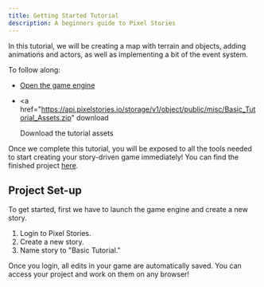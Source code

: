 ```yaml
---
title: Getting Started Tutorial
description: A beginners guide to Pixel Stories
---
```



In this tutorial, we will be creating a map with terrain and objects, adding animations and actors, as well as implementing a bit of the event system.

To follow along:

- <a href="https://app.pixelstories.io/editor" target="_blank">
    Open the game engine
  </a>

- <a
    href="https://api.pixelstories.io/storage/v1/object/public/misc/Basic_Tutorial_Assets.zip"
    download
  >
    Download the tutorial assets
  </a>

Once we complete this tutorial, you will be exposed to all the tools needed to start creating your story-driven game immediately! You can find the finished project <a href="https://app.pixelstories.io/embed/9JqZWsEk20" target="_blank">here</a>.

## Project Set-up

To get started, first we have to launch the game engine and create a new story.

<Steps>

1. Login to Pixel Stories.
2. Create a new story.
3. Name story to "Basic Tutorial."

</Steps>

Once you login, all edits in your game are automatically saved. You can access your project and work on them on any browser!
